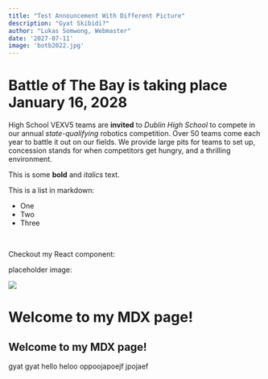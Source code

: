 ```yaml
---
title: "Test Announcement With Different Picture"
description: "Gyat Skibidi?"
author: "Lukas Somwong, Webmaster"
date: '2027-07-11'
image: 'botb2022.jpg'
---
```


# Battle of The Bay is taking place January 16, 2028

High School VEXV5 teams are **invited** to _Dublin High School_ to compete in our annual _state-qualifying_ robotics competition. Over 50 teams come
each year to battle it out on our fields. We provide large pits for teams to set up, concession stands for when competitors get hungry, and a thrilling
environment.

This is some **bold** and _italics_ text.

This is a list in markdown:

- One
- Two
- Three

<br />

Checkout my React component:

placeholder image:

<Image src="/atikshsize.jpg" />

# Welcome to my MDX page!

## Welcome to my MDX page!

gyat gyat hello heloo oppoojapoejf jpojaef